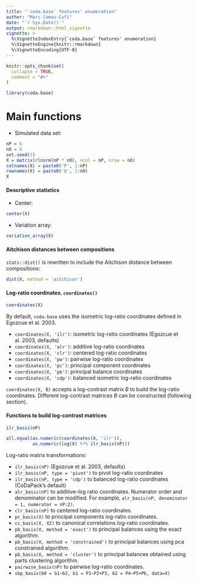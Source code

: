 ```yaml
---
title: "`coda.base` features' enumeration"
author: "Marc Comas-Cufí"
date: "`r Sys.Date()`"
output: rmarkdown::html_vignette
vignette: >
  %\VignetteIndexEntry{`coda.base` features' enumeration}
  %\VignetteEngine{knitr::rmarkdown}
  %\VignetteEncoding{UTF-8}
---
```


```r
knitr::opts_chunk$set(
  collapse = TRUE,
  comment = "#>"
)
```

```r
library(coda.base)
```

# Main functions

* Simulated data set:

```r
nP = 6
nO = 8
set.seed(1)
X = matrix(rlnorm(nP * nO), ncol = nP, nrow = nO)
colnames(X) = paste0('P', 1:nP)
rownames(X) = paste0('O', 1:nO)
X
```

####   Descriptive statistics

* Center:

```r
center(X)
```

* Variation array:

```r
variation_array(X)
```

#### Aitchison distances between compositions

`stats::dist()` is rewritten to include the Aitchison distance between compositions:

```r
dist(X, method = 'aitchison')
```


#### Log-ratio coordinates. `coordinates()`

```r
coordinates(X)
```

By default, `coda.base` uses the isometric log-ratio coordinates defined in Egozcue et al. 2003.

-   `coordinates(X, 'ilr')`: isometric log-ratio coordinates (Egozcue et al. 2003, defaults)
-   `coordinates(X, 'alr')`: additive log-ratio coordinates
-   `coordinates(X, 'clr')`: centered log-ratio coordinates
-   `coordinates(X, 'pw')`: pairwise log-ratio coordinates
-   `coordinates(X, 'pc')`: principal component coordinates
-   `coordinates(X, 'pb')`: principal balance coordinates
-   `coordinates(X, 'cdp')`: balanced isometric log-ratio coordinates

`coordinates(X, B)` accepts a log-contrast matrix $B$ to build the log-ratio coordinates. Different log-contrast matrices $B$ can be constructed (following section).

#### Functions to build log-contrast matrices

```r
ilr_basis(nP)
```

```r
all.equal(as.numeric(coordinates(X, 'ilr')),
          as.numeric(log(X) %*% ilr_basis(nP)))
```

Log-ratio matrix transformations:

- `ilr_basis(nP)` (Egozcue et al. 2003, defaults)
- `ilr_basis(nP, type = 'pivot')` to pivot log-ratio coordinates
- `ilr_basis(nP, type = 'cdp')` to balanced log-ratio coordinates (CoDaPack's default)
- `alr_basis(nP)` to additive-log ratio coordinates. Numerator order and denominator can be modified. For example, `alr_basis(nP, denominator = 1, numerator = nP:2)`.
- `clr_basis(nP)` to centered log-ratio coordinates.
- `pc_basis(X)` to principal components log-ratio coordinates.
- `cc_basis(X, X2)` to canonical correlations log-ratio coordinates.
- `pb_basis(X, method = 'exact')` to principal balances using the exact algorithm.
- `pb_basis(X, method = 'constrained')` to principal balances using pca constrained algorithm.
- `pb_basis(X, method = 'cluster')` to principal balances obtained using parts clustering algorithm.
- `pairwise_basis(nP)` to pairwise log-ratio coordinates.
- `sbp_basis(b0 = b1~b2, b1 = P1~P2+P3, b2 = P4~P5+P6, data=X)`   

